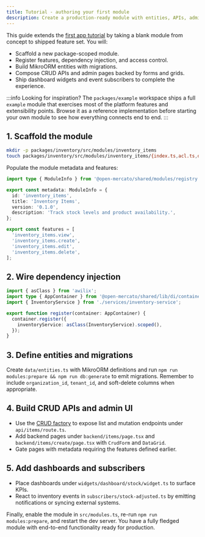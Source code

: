 ```yaml
---
title: Tutorial - authoring your first module
description: Create a production-ready module with entities, APIs, admin pages, and dashboards.
---
```


This guide extends the [first app tutorial](./first-app) by taking a blank module from concept to shipped feature set. You will:

- Scaffold a new package-scoped module.
- Register features, dependency injection, and access control.
- Build MikroORM entities with migrations.
- Compose CRUD APIs and admin pages backed by forms and grids.
- Ship dashboard widgets and event subscribers to complete the experience.

:::info Looking for inspiration?
The `packages/example` workspace ships a full `example` module that exercises most of the platform features and extensibility points. Browse it as a reference implementation before starting your own module to see how everything connects end to end.
:::

## 1. Scaffold the module

```bash
mkdir -p packages/inventory/src/modules/inventory_items
touch packages/inventory/src/modules/inventory_items/{index.ts,acl.ts,di.ts}
```

Populate the module metadata and features:

```ts title="packages/inventory/src/modules/inventory_items/index.ts"
import type { ModuleInfo } from '@open-mercato/shared/modules/registry';

export const metadata: ModuleInfo = {
  id: 'inventory_items',
  title: 'Inventory Items',
  version: '0.1.0',
  description: 'Track stock levels and product availability.',
};
```

```ts title="packages/inventory/src/modules/inventory_items/acl.ts"
export const features = [
  'inventory_items.view',
  'inventory_items.create',
  'inventory_items.edit',
  'inventory_items.delete',
];
```

## 2. Wire dependency injection

```ts title="packages/inventory/src/modules/inventory_items/di.ts"
import { asClass } from 'awilix';
import type { AppContainer } from '@open-mercato/shared/lib/di/container';
import { InventoryService } from './services/inventory-service';

export function register(container: AppContainer) {
  container.register({
    inventoryService: asClass(InventoryService).scoped(),
  });
}
```

## 3. Define entities and migrations

Create `data/entities.ts` with MikroORM definitions and run `npm run modules:prepare && npm run db:generate` to emit migrations. Remember to include `organization_id`, `tenant_id`, and soft-delete columns when appropriate.

## 4. Build CRUD APIs and admin UI

- Use the [CRUD factory](../framework/api/crud-factory) to expose list and mutation endpoints under `api/items/route.ts`.
- Add backend pages under `backend/items/page.tsx` and `backend/items/create/page.tsx` with `CrudForm` and `DataGrid`.
- Gate pages with metadata requiring the features defined earlier.

## 5. Add dashboards and subscribers

- Place dashboards under `widgets/dashboard/stock/widget.ts` to surface KPIs.
- React to inventory events in `subscribers/stock-adjusted.ts` by emitting notifications or syncing external systems.

Finally, enable the module in `src/modules.ts`, re-run `npm run modules:prepare`, and restart the dev server. You have a fully fledged module with end-to-end functionality ready for production.
